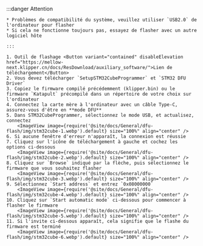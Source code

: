 :::danger Attention

    * Problèmes de compatibilité du système, veuillez utiliser `USB2.0` de l'ordinateur pour flasher
    * Si cela ne fonctionne toujours pas, essayez de flasher avec un autre logiciel hôte
    
    :::

    1. Outil de flashage <Button variant="contained" disableElevation href="https://mellow-next.klipper.cn/docs/ResDownload/auxiliary_software/">Lien de téléchargement</Button>
    2. Vous devez télécharger `SetupSTM32CubeProgrammer` et `STM32 DFU Driver`
    3. Copiez le firmware compilé précédemment (klipper.bin) ou le firmware `Katapult` précompilé dans un répertoire de votre choix sur l'ordinateur
    4. Connectez la carte mère à l'ordinateur avec un câble Type-C, assurez-vous d'être en **mode DFU**
    5. Dans STM32CubeProgrammer, sélectionnez le mode USB, et actualisez, connectez
        <ImageView image={require('@site/docs/General/dfu-flash/img/stm32cube-1.webp').default} size="100%" align="center" />
    6. Si aucune fenêtre d'erreur n'apparaît, la connexion est réussie
    7. Cliquez sur l'icône de téléchargement à gauche et cochez les options ci-dessous
        <ImageView image={require('@site/docs/General/dfu-flash/img/stm32cube-2.webp').default} size="100%" align="center" />
    8. Cliquez sur `Browse` indiqué par la flèche, puis sélectionnez le firmware que vous souhaitez flasher
        <ImageView image={require('@site/docs/General/dfu-flash/img/stm32cube-3.webp').default} size="100%" align="center" />
    9. Sélectionnez `Start address` et entrez `0x08000000`
        <ImageView image={require('@site/docs/General/dfu-flash/img/stm32cube-4.webp').default} size="100%" align="center" />
    10. Cliquez sur `Start automatic mode` ci-dessous pour commencer à flasher le firmware
        <ImageView image={require('@site/docs/General/dfu-flash/img/stm32cube-5.webp').default} size="100%" align="center" />
    11. Si l'invite ci-dessous apparaît, cela signifie que le flashe du firmware est terminé
        <ImageView image={require('@site/docs/General/dfu-flash/img/stm32cube-6.webp').default} size="100%" align="center" />